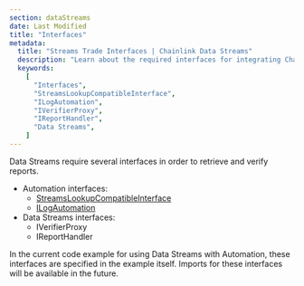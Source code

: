 ```yaml
---
section: dataStreams
date: Last Modified
title: "Interfaces"
metadata:
  title: "Streams Trade Interfaces | Chainlink Data Streams"
  description: "Learn about the required interfaces for integrating Chainlink Data Streams with Automation, including StreamsLookupCompatibleInterface and report verification."
  keywords:
    [
      "Interfaces",
      "StreamsLookupCompatibleInterface",
      "ILogAutomation",
      "IVerifierProxy",
      "IReportHandler",
      "Data Streams",
    ]
---
```



<DataStreams section="dsNotes" />

Data Streams require several interfaces in order to retrieve and verify reports.

- Automation interfaces:
  - [StreamsLookupCompatibleInterface](/chainlink-automation/reference/automation-interfaces#streamslookupcompatibleinterface)
  - [ILogAutomation](/chainlink-automation/reference/automation-interfaces#ilogautomation)
- Data Streams interfaces:
  - IVerifierProxy
  - IReportHandler

In the current code example for using Data Streams with Automation, these interfaces are specified in the example itself. Imports for these interfaces will be available in the future.

<CodeSample src="samples/DataStreams/StreamsUpkeep.sol" />
